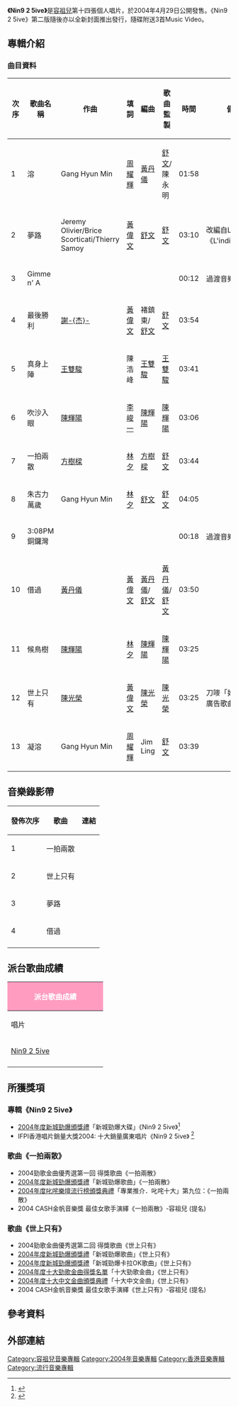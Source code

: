 {{Infobox album <!-- See Wikipedia:WikiProject_Albums -->
| name       = Nin9 2 5ive
| type       = 專輯
| artist     = [[容祖兒|容祖兒]]
| cover      = 容祖兒 Nin9 2 5ive.jpg
| released   = 2004年4月29日
| recorded   = 2004年
| genre      = 粵語
| length     = 38:32
| label      = [[英皇娛樂|英皇娛樂]]
| producer   = [[舒文_(音樂人)|舒文]]、[[陳永明_(音樂人)|陳永明]]、[[王雙駿|王雙駿]]、[[陳輝陽|陳輝陽]]、[[黃丹儀|黃丹儀]]、[[陳光榮|陳光榮]]
<!-- 未知參數 | number     = 13 -->
| reviews    = 
| prev_title = [[獨照|獨照]]
| prev_year  = 2003
| next_title = [[Give_Love_A_Break|Give Love A Break]]
| next_year  = 2004
}}
'''《Nin9 2 5ive》'''是[[容祖兒|容祖兒]]第十四張個人唱片，於2004年4月29日公開發售。《Nin9 2 5ive》第二版隨後亦以全新封面推出發行，隨碟附送3首Music Video。

==專輯介紹==
===曲目資料===
{| class="wikitable"
|-
!次序
!歌曲名稱
!作曲
!填詞
!編曲
!歌曲監製
!時間
!備註
|-
| 1 || 溶 || Gang Hyun Min || [[周耀輝|周耀輝]] || [[黃丹儀|黃丹儀]] || [[舒文_(音樂人)|舒文]]/陳永明 || 01:58 ||
|-
| 2 || 夢路 || Jeremy Olivier/Brice Scorticati/Thierry Samoy || [[黃偉文|黃偉文]] || [[舒文_(音樂人)|舒文]] || [[舒文_(音樂人)|舒文]] || 03:10 || 改編自L5的《L'indifférence》
|-
| 3 || Gimme n' A ||  ||  ||  ||  || 00:12 || 過渡音樂
|-
| 4 || 最後勝利 || [[謝杰_(音樂人)|謝-{杰}-]] || [[黃偉文|黃偉文]] || 褚鎮東/[[舒文_(音樂人)|舒文]] || [[舒文_(音樂人)|舒文]] || 03:54 || 
|-
| 5 || 真身上陣 || [[王雙駿|王雙駿]] || 陳浩峰 || [[王雙駿|王雙駿]] || [[王雙駿|王雙駿]] || 03:41 || 
|-
| 6 || 吹沙入眼 || [[陳輝陽|陳輝陽]] || [[李峻一|李峻一]] || [[陳輝陽|陳輝陽]] || [[陳輝陽|陳輝陽]] || 03:06 || 
|-
| 7 || 一拍兩散 || [[方樹樑|方樹樑]] || [[林夕|林夕]] || [[方樹樑|方樹樑]] || [[舒文_(音樂人)|舒文]] || 03:44 || 
|-
| 8 || 朱古力萬歲 || Gang Hyun Min || [[林夕|林夕]] || [[舒文_(音樂人)|舒文]] || [[舒文_(音樂人)|舒文]] || 04:05 ||
|-
| 9 || 3:08PM 銅鑼灣 ||  ||  ||  ||  || 00:18 || 過渡音樂
|-
| 10 || 借過 || [[黃丹儀|黃丹儀]] || [[黃偉文|黃偉文]] || [[黃丹儀|黃丹儀]]/[[舒文_(音樂人)|舒文]] || [[黃丹儀|黃丹儀]]/[[舒文_(音樂人)|舒文]] || 03:50 || 
|-
| 11 || 候鳥樹 || [[陳輝陽|陳輝陽]] || [[林夕|林夕]] || [[陳輝陽|陳輝陽]] || [[陳輝陽|陳輝陽]] || 03:25 || 
|-
| 12 || 世上只有 || [[陳光榮|陳光榮]] || [[黃偉文|黃偉文]] || [[陳光榮|陳光榮]] || [[陳光榮|陳光榮]] || 03:25 || 刀嘜「好媽媽」廣告歌曲
|-
| 13 || 凝溶 || Gang Hyun Min || [[周耀輝|周耀輝]] || Jim Ling || [[舒文_(音樂人)|舒文]] || 03:39 ||
|}

==音樂錄影帶==

{|class="wikitable"
!發佈次序!!歌曲!!連結
|-
|1||一拍兩散||{{youtube|94ySNwJhmI4|MV}}
|-
|2||世上只有||{{youtube|MlkHfKKBIAA|MV}}
|-
|3||夢路||{{youtube|topepiN0Z5o|MV}}
|-
|4||借過||{{youtube|8Vk9MZNJE6E|MV}}
|-
|}

==派台歌曲成績==
{| class="wikitable" cellpadding="1"
|-
! style="background:#ff9cc0; color:white" colspan="7" | '''派台歌曲成績'''
|-
| width="200"| 唱片 || width="200"| 歌曲 || width="50"| 903 || width="50"| RTHK || width="50"| 997 || width="50"| TVB || width="350"| 備註
|-
| rowspan="4"|[[Nin9_2_5ive|Nin9 2 5ive]] || '''一拍兩散''' || '''1''' || '''1''' || '''1''' || '''1''' || '''四台冠軍歌'''<br />另派'''朝九晚五Mix'''版本
|-
| '''世上只有''' || '''1''' || '''1''' || '''(1)''' || '''1''' || '''四台冠軍歌'''<br />刀嘜好媽媽廣告歌
|-
| 夢路 || - || - || - || - || 寶勒巷 Neway 廣告歌
|-
| 朱古力萬歲 || 18 || - || - || - || 
|-
|}

==所獲獎項==
===專輯《Nin9 2 5ive》===
*[[2004年度新城勁爆頒獎禮得獎名單|2004年度新城勁爆頒獎禮]]「新城勁爆大碟」《Nin9 2 5ive》<ref>{{cite web|url=https://hk.entertainment.appledaily.com/entertainment/daily/article/20041227/4540833|title=樂壇首張成績表　新城廣派104獎 華仔祖兒大贏家　Sammi王菲捧蛋|accessdate=2019-10-16|archive-date=2019-04-26|archive-url=https://web.archive.org/web/20190426220338/https://hk.entertainment.appledaily.com/entertainment/daily/article/20041227/4540833|dead-url=no}}</ref>
*IFPI香港唱片銷量大獎2004: 十大銷量廣東唱片《Nin9 2 5ive》 <ref>{{cite web|url=http://www.ifpihk.org/zh/hong-kong-top-sales-music-award-presented-01-11/hong-kong-top-sales-music-award-presented/2004|title=IFPI香港唱片銷量大獎2004|access-date=2019-10-16|archive-url=https://web.archive.org/web/20150529174843/http://www.ifpihk.org/zh/hong-kong-top-sales-music-award-presented-01-11/hong-kong-top-sales-music-award-presented/2004|archive-date=2015-05-29|dead-url=yes}}</ref>

===歌曲《一拍兩散》===
*2004勁歌金曲優秀選第一回 得獎歌曲《一拍兩散》
*[[2004年度新城勁爆頒獎禮得獎名單|2004年度新城勁爆頒獎禮]]「新城勁爆歌曲」《一拍兩散》
*[[2004年度叱咤樂壇流行榜頒獎典禮得獎名單|2004年度叱咤樂壇流行榜頒獎典禮]]「專業推介．叱咤十大」第九位：《一拍兩散》
*2004 CASH金帆音樂獎 最佳女歌手演繹《一拍兩散》-容祖兒 (提名)

===歌曲《世上只有》===
*2004勁歌金曲優秀選第二回 得獎歌曲《世上只有》
*[[2004年度新城勁爆頒獎禮得獎名單|2004年度新城勁爆頒獎禮]]「新城勁爆歌曲」《世上只有》
*[[2004年度新城勁爆頒獎禮得獎名單|2004年度新城勁爆頒獎禮]]「新城勁爆卡拉OK歌曲」《世上只有》
*[[2004年度十大勁歌金曲得獎名單|2004年度十大勁歌金曲得獎名單]]「十大勁歌金曲」《世上只有》
*[[2004年度十大中文金曲得獎名單|2004年度十大中文金曲頒獎典禮]]「十大中文金曲」《世上只有》
*2004 CASH金帆音樂獎 最佳女歌手演繹《世上只有》-容祖兒 (提名)

==參考資料==

{{reflist}}

==外部連結==

{{容祖兒}}
{{新城勁爆頒獎禮年度專輯大獎}}
[[Category:容祖兒音樂專輯|Category:容祖兒音樂專輯]]
[[Category:2004年音樂專輯|Category:2004年音樂專輯]]
[[Category:香港音樂專輯|Category:香港音樂專輯]]
[[Category:流行音樂專輯|Category:流行音樂專輯]]